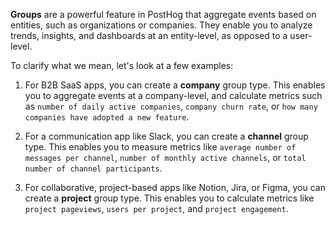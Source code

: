 **Groups** are a powerful feature in PostHog that aggregate events based on entities, such as organizations or companies. They enable you to analyze trends, insights, and dashboards at an entity-level, as opposed to a user-level.

To clarify what we mean, let's look at a few examples:

1. For B2B SaaS apps, you can create a **company** group type. This enables you to aggregate events at a company-level, and calculate metrics such as `number of daily active companies`, `company churn rate`, or `how many companies have adopted a new feature`.

2. For a communication app like Slack, you can create a **channel** group type. This enables you to measure metrics like `average number of messages per channel`, `number of monthly active channels`, or `total number of channel participants`.

3. For collaborative, project-based apps like Notion, Jira, or Figma, you can create a **project** group type. This enables you to calculate metrics like `project pageviews`, `users per project`, and `project engagement`.